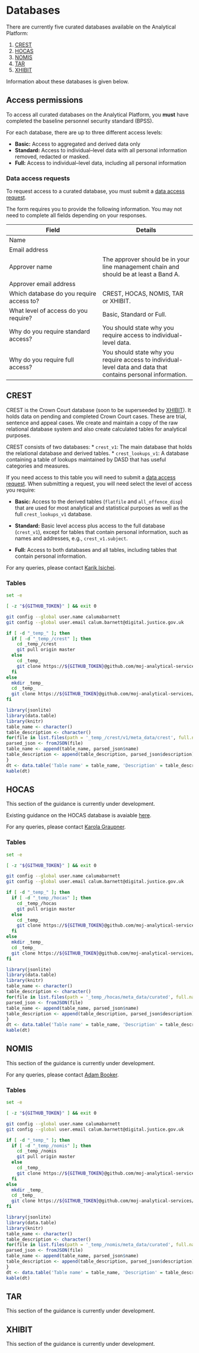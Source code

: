# Databases

There are currently five curated databases available on the Analytical Platform:

1.  [CREST](#crest)
2.  [HOCAS](#hocas)
3.  [NOMIS](#nomis)
4.  [TAR](#tar)
5.  [XHIBIT](#xhibit)

Information about these databases is given below.

## Access permissions

To access all curated databases on the Analytical Platform, you __must__ have completed the baseline personnel security standard (BPSS).

For each database, there are up to three different access levels:

*   __Basic:__ Access to aggregated and derived data only
*   __Standard:__ Access to individual--level data with all personal information removed, redacted or masked.
*   __Full:__ Access to individual--level data, including all personal information

### Data access requests{#data-access-requests}

To request access to a curated database, you must submit a [data access request](https://forms.office.com/Pages/ResponsePage.aspx?id=KEeHxuZx_kGp4S6MNndq2BOEgSXQX71KliRRhdF6GWNUN0RVNDFaSjFPTVg1Q1pJWE8yUjFaSVdVSSQlQCN0PWcu).

The form requires you to provide the following information. You may not need to complete all fields depending on your responses.

Field                                    | Details
-----------------------------------------|-----------------------------------------
Name                                     |
Email address                            |
Approver name                            | The approver should be in your line management chain and should be at least a Band A.
Approver email address                   |
Which database do you require access to? | CREST, HOCAS, NOMIS, TAR or XHIBIT.
What level of access do you require?     | Basic, Standard or Full.
Why do you require standard access?      | You should state why you require access to individual-level data.
Why do you require full access?          | You should state why you require access to individual-level data and data that contains personal information.

## CREST{#crest}

CREST is the Crown Court database (soon to be superseeded by [XHIBIT](#xhibit)). It holds data on pending and completed Crown Court cases. These are trial, sentence and appeal cases. We create and maintain a copy of the raw relational database system and also create calculated tables for analytical purposes.

CREST consists of two databases:
*   `crest_v1`: The main database that holds the relational database and derived tables.
*   `crest_lookups_v1`: A database containing a table of lookups maintained by DASD that has useful categories and measures.

If you need access to this table you will need to submit a [data access request](#data-access-requests). When submitting a request, you will need select the level of access you require:

*   __Basic:__ Access to the derived tables (`flatfile` and `all_offence_disp`) that are used for most analytical and statistical purposes as well as the full `crest_lookups_v1` database.

*   __Standard:__ Basic level access plus access to the full database (`crest_v1`), except for tables that contain personal information, such as names and addresses, e.g., `crest_v1.subject`.

*   __Full:__ Access to both databases and all tables, including tables that contain personal information.

For any queries, please contact [Karik Isichei](mailto:karik.isichei@digital.justice.gov.uk).

### Tables

```bash
set -e

[ -z "${GITHUB_TOKEN}" ] && exit 0

git config --global user.name calumabarnett
git config --global user.email calum.barnett@digital.justice.gov.uk

if [ -d "_temp_" ]; then
  if [ -d "_temp_/crest" ]; then
    cd _temp_/crest
    git pull origin master
  else
    cd _temp_
    git clone https://${GITHUB_TOKEN}@github.com/moj-analytical-services/crest_engineering_draft.git crest
  fi
else
  mkdir _temp_
  cd _temp_
  git clone https://${GITHUB_TOKEN}@github.com/moj-analytical-services/crest_engineering_draft.git crest
fi
```

```r
library(jsonlite)
library(data.table)
library(knitr)
table_name <- character()
table_description <- character()
for(file in list.files(path = '_temp_/crest/v1/meta_data/crest', full.names = TRUE)){
parsed_json <- fromJSON(file)
table_name <- append(table_name, parsed_json$name)
table_description <- append(table_description, parsed_json$description)
}
dt <- data.table('Table name' = table_name, 'Description' = table_description)
kable(dt)
```

## HOCAS{#hocas}

This section of the guidance is currently under development.

Existing guidance on the HOCAS database is avaiable [here](https://github.com/moj-analytical-services/HOCAS/blob/master/README.md).

For any queries, please contact [Karola Graupner](mailto:karola.graupner@digital.justice.gov.uk).

### Tables

```bash
set -e

[ -z "${GITHUB_TOKEN}" ] && exit 0

git config --global user.name calumabarnett
git config --global user.email calum.barnett@digital.justice.gov.uk

if [ -d "_temp_" ]; then
  if [ -d "_temp_/hocas" ]; then
    cd _temp_/hocas
    git pull origin master
  else
    cd _temp_
    git clone https://${GITHUB_TOKEN}@github.com/moj-analytical-services/HOCAS.git hocas
  fi
else
  mkdir _temp_
  cd _temp_
  git clone https://${GITHUB_TOKEN}@github.com/moj-analytical-services/HOCAS.git hocas
fi
```

```r
library(jsonlite)
library(data.table)
library(knitr)
table_name <- character()
table_description <- character()
for(file in list.files(path = '_temp_/hocas/meta_data/curated', full.names = TRUE)){
parsed_json <- fromJSON(file)
table_name <- append(table_name, parsed_json$name)
table_description <- append(table_description, parsed_json$description)
}
dt <- data.table('Table name' = table_name, 'Description' = table_description)
kable(dt)
```

## NOMIS{#nomis}

This section of the guidance is currently under development.

For any queries, please contact [Adam Booker](mailto:adam.booker@digital.justice.gov.uk).

### Tables

```bash
set -e

[ -z "${GITHUB_TOKEN}" ] && exit 0

git config --global user.name calumabarnett
git config --global user.email calum.barnett@digital.justice.gov.uk

if [ -d "_temp_" ]; then
  if [ -d "_temp_/nomis" ]; then
    cd _temp_/nomis
    git pull origin master
  else
    cd _temp_
    git clone https://${GITHUB_TOKEN}@github.com/moj-analytical-services/airflow_nomis_transform.git nomis
  fi
else
  mkdir _temp_
  cd _temp_
  git clone https://${GITHUB_TOKEN}@github.com/moj-analytical-services/airflow_nomis_transform.git nomis
fi
```

```r
library(jsonlite)
library(data.table)
library(knitr)
table_name <- character()
table_description <- character()
for(file in list.files(path = '_temp_/nomis/meta_data/curated', full.names = TRUE)){
parsed_json <- fromJSON(file)
table_name <- append(table_name, parsed_json$name)
table_description <- append(table_description, parsed_json$description)
}
dt <- data.table('Table name' = table_name, 'Description' = table_description)
kable(dt)
```

## TAR{#tar}

This section of the guidance is currently under development.

## XHIBIT{#xhibit}

This section of the guidance is currently under development.
